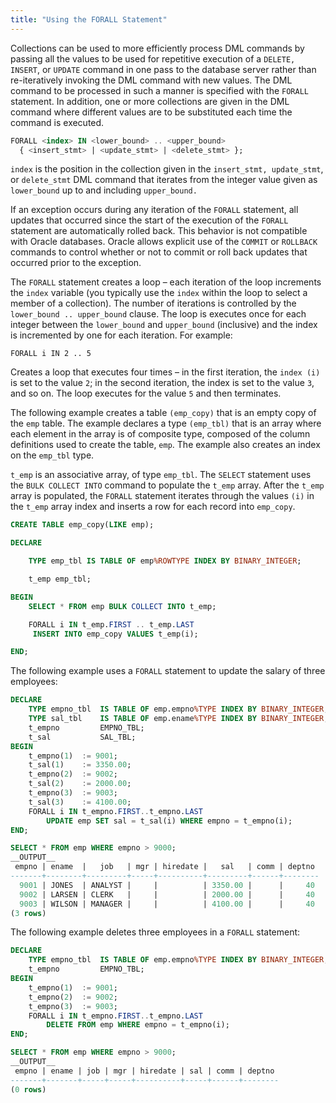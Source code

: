 ```yaml
---
title: "Using the FORALL Statement"
---
```


<div id="using_the_forall_statement" class="registered_link"></div>

Collections can be used to more efficiently process DML commands by passing all the values to be used for repetitive execution of a `DELETE, INSERT`, or `UPDATE` command in one pass to the database server rather than re-iteratively invoking the DML command with new values. The DML command to be processed in such a manner is specified with the `FORALL` statement. In addition, one or more collections are given in the DML command where different values are to be substituted each time the command is executed.

```sql
FORALL <index> IN <lower_bound> .. <upper_bound>
  { <insert_stmt> | <update_stmt> | <delete_stmt> };
```

`index` is the position in the collection given in the `insert_stmt, update_stmt`, or `delete_stmt` DML command that iterates from the integer value given as `lower_bound` up to and including `upper_bound.`

If an exception occurs during any iteration of the `FORALL` statement, all updates that occurred since the start of the execution of the `FORALL` statement are automatically rolled back. This behavior is not compatible with Oracle databases. Oracle allows explicit use of the `COMMIT` or `ROLLBACK` commands to control whether or not to commit or roll back updates that occurred prior to the exception.

The `FORALL` statement creates a loop – each iteration of the loop increments the `index` variable (you typically use the `index` within the loop to select a member of a collection). The number of iterations is controlled by the `lower_bound .. upper_bound` clause. The loop is executes once for each integer between the `lower_bound` and `upper_bound` (inclusive) and the index is incremented by one for each iteration. For example:

`FORALL i IN 2 .. 5`

Creates a loop that executes four times – in the first iteration, the `index (i)` is set to the value `2`; in the second iteration, the index is set to the value `3`, and so on. The loop executes for the value `5` and then terminates.

The following example creates a table `(emp_copy)` that is an empty copy of the `emp` table. The example declares a type `(emp_tbl)` that is an array where each element in the array is of composite type, composed of the column definitions used to create the table, `emp`. The example also creates an index on the `emp_tbl` type.

`t_emp` is an associative array, of type `emp_tbl`. The `SELECT` statement uses the `BULK COLLECT INTO` command to populate the `t_emp` array. After the `t_emp` array is populated, the `FORALL` statement iterates through the values `(i)` in the `t_emp` array index and inserts a row for each record into `emp_copy`.

```sql
CREATE TABLE emp_copy(LIKE emp);

DECLARE

    TYPE emp_tbl IS TABLE OF emp%ROWTYPE INDEX BY BINARY_INTEGER;

    t_emp emp_tbl;

BEGIN
    SELECT * FROM emp BULK COLLECT INTO t_emp;

    FORALL i IN t_emp.FIRST .. t_emp.LAST
     INSERT INTO emp_copy VALUES t_emp(i);

END;
```

The following example uses a `FORALL` statement to update the salary of three employees:

```sql
DECLARE
    TYPE empno_tbl  IS TABLE OF emp.empno%TYPE INDEX BY BINARY_INTEGER;
    TYPE sal_tbl    IS TABLE OF emp.ename%TYPE INDEX BY BINARY_INTEGER;
    t_empno         EMPNO_TBL;
    t_sal           SAL_TBL;
BEGIN
    t_empno(1)  := 9001;
    t_sal(1)    := 3350.00;
    t_empno(2)  := 9002;
    t_sal(2)    := 2000.00;
    t_empno(3)  := 9003;
    t_sal(3)    := 4100.00;
    FORALL i IN t_empno.FIRST..t_empno.LAST
        UPDATE emp SET sal = t_sal(i) WHERE empno = t_empno(i);
END;

SELECT * FROM emp WHERE empno > 9000;
__OUTPUT__
 empno | ename  |   job   | mgr | hiredate |   sal   | comm | deptno
-------+--------+---------+-----+----------+---------+------+--------
  9001 | JONES  | ANALYST |     |          | 3350.00 |      |     40
  9002 | LARSEN | CLERK   |     |          | 2000.00 |      |     40
  9003 | WILSON | MANAGER |     |          | 4100.00 |      |     40
(3 rows)
```

The following example deletes three employees in a `FORALL` statement:

```sql
DECLARE
    TYPE empno_tbl  IS TABLE OF emp.empno%TYPE INDEX BY BINARY_INTEGER;
    t_empno         EMPNO_TBL;
BEGIN
    t_empno(1)  := 9001;
    t_empno(2)  := 9002;
    t_empno(3)  := 9003;
    FORALL i IN t_empno.FIRST..t_empno.LAST
        DELETE FROM emp WHERE empno = t_empno(i);
END;

SELECT * FROM emp WHERE empno > 9000;
__OUTPUT__
 empno | ename | job | mgr | hiredate | sal | comm | deptno
-------+-------+-----+-----+----------+-----+------+--------
(0 rows)
```
